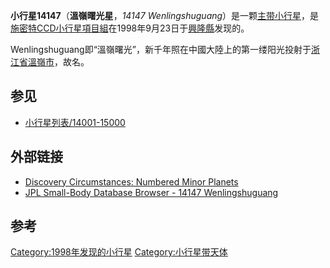 {{Infobox planet
| width = 25em
| bgcolour = #FFFFC0 
| name = Wenlingshuguang
| discovery = yes
| discovery_ref =
| discoverer = [[北京天文台施密特CCD小行星计划|施密特CCD小行星項目組]]
| discovery_site = [[興隆縣|興隆縣]]
| discovered = 1998年9月23日
| designations = yes
| mp_name = 14147
| alt_names =  1998 SG43 ; 1997 JT13 
| named_after = 溫嶺曙光
| mp_category = 
| epoch = [[Julian_day|JD]] 2455800.5 (2011-Aug-27.0)
| eccentricity = 0.0285599
| semimajor  = 2.3252510 AU
| perihelion   = 2.2588421 AU
| inclination = 3.60702°
| asc_node = 83.94053°
| arg_peri = 290.63506°
| mean_anomaly = 226.72527[[角度|°]]
| period = 1295.0996415 [[day|d]] (  3.55 [[Julian_year_(astronomy)|a]])
| aphelion = 2.3916599 [[天文单位|AU]]
| orbit_ref = <ref>[http://ssd.jpl.nasa.gov/sbdb.cgi?sstr=14147 JPL Small-Body Database Browser - 14147 Wenlingshuguang]</ref>
| avg_speed =
| satellites =
| physical_characteristics = yes
| dimensions =
| mass =
| density =
| surface_grav =
| escape_velocity =
| sidereal_day =
| axial_tilt =
| pole_ecliptic_lat =
| pole_ecliptic_lon =
| albedo =
| rotation=
| temperatures=
| temp_name1 =
| mean_temp_1 =
| max_temp_1 =
| temp_name2 =
| max_temp_2 =
| spectral_type =
| abs_magnitude = 13.7
}}
'''小行星14147'''（'''溫嶺曙光星'''，''14147 Wenlingshuguang''）是一颗[[小行星带|主带小行星]]，是[[北京天文台施密特CCD小行星计划|施密特CCD小行星項目組]]在1998年9月23日于[[興隆縣|興隆縣]]发现的。

Wenlingshuguang即“溫嶺曙光”，新千年照在中國大陸上的第一缕阳光投射于[[浙江省|浙江省]][[溫嶺市|溫嶺市]]，故名。

==参见==
* [[小行星列表/14001-15000|小行星列表/14001-15000]]

== 外部链接 ==
* [http://cfa-www.harvard.edu/iau/lists/NumberedMPs.txt Discovery Circumstances: Numbered Minor Planets] {{Wayback|url=http://cfa-www.harvard.edu/iau/lists/NumberedMPs.txt |date=20080517010638 }}
* [http://ssd.jpl.nasa.gov/sbdb.cgi?sstr=14147 JPL Small-Body Database Browser - 14147 Wenlingshuguang] {{Wayback|url=http://ssd.jpl.nasa.gov/sbdb.cgi?sstr=14147 |date=20201118133103 }}

== 参考 ==
{{Reflist}}
{{Minor Planet Number|[[小行星14146|14146 Hughmaclean]]|[[小行星14148|14148 Jimchamberlin]]}}

[[Category:1998年发现的小行星|Category:1998年发现的小行星]]
[[Category:小行星带天体|Category:小行星带天体]]

{{Beltasteroid-stub}}